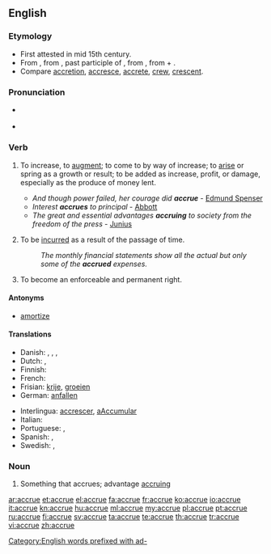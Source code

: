 {{was wotd|2008|October|10}}
==English==
{{wikipedia}}

===Etymology===
* First attested in mid 15th century.
* From {{etyl|enm}} {{term|acrewen|lang=enm}}, from {{etyl|fro}} {{term|acreue|acreüe|lang=fro}}, past participle of {{term|accreistre||to increase|lang=fro}}, from {{etyl|la|en}} {{term|accresco|accrēsco|increase|lang=la}}, from {{term|ad||in addition|lang=la}} + {{term|cresco|crēscō|to grow|lang=la}}.
* Compare [[accretion]], [[accresce]], [[accrete]], [[crew]], [[crescent]].

===Pronunciation===
* {{a|UK|US}} {{IPA|/əˈkɹuː/|/ə.ˈkɹu/}}
* {{audio|en-us-accrue.ogg|Audio (US)}}
*: {{rhymes|uː}}

===Verb===
{{en-verb|accru|ing}}

# {{intransitive}} To increase, to [[augment]]; to come to by way of increase; to [[arise]] or spring as a growth or result; to be added as increase, profit, or damage, especially as the produce of money lent.
#* ''And though power failed, her courage did '''accrue''''' - [[w:Edmund Spenser|Edmund Spenser]]
#* ''Interest '''accrues''' to principal'' - [[Abbott]]
#* ''The great and essential advantages '''accruing''' to society from the freedom of the press'' - [[Junius]]
# {{context|intransitive|accounting}} To be [[incurred]] as a result of the passage of time.
#: ''The monthly financial statements show all the actual but only some of the '''accrued''' expenses.''
# {{context|intransitive|legal}} To become an enforceable and permanent right.

====Antonyms====
* {{sense|accounting}} [[amortize]] <!-- to ''decrease'' over time, rather than ''increase'' -->

====Translations====
{{trans-top|increase}}
* Danish: {{t|da|opsamle}}, {{t|da|indsamle}}, {{t|da|tilfalde}}, {{t|da|påløbe}}
* Dutch: {{t+|nl|verhogen}}, {{t+|nl|groeien}}
* Finnish: {{t+|fi|kasvaa}}
* French: {{t+|fr|accroître}}
* Frisian: [[krije]], [[groeien]]
* German: [[anfallen]]
{{trans-mid}}
* Interlingua: [[accrescer]], [[aAccumular]]
* Italian: {{t+|it|accrescersi}}
* Portuguese: {{t|pt|acrescer}}, {{t|pt|acumular}}
* Spanish: {{t|es|acumularse}}, {{t|es|aumentarse}}
* Swedish: {{t|sv|öka}}, {{t|sv|växa till}}
{{trans-bottom}}

===Noun===
{{en-noun}}

# {{obsolete}} Something that accrues; advantage [[accruing]]

[[Category:English words prefixed with ad-]]

[[ar:accrue]]
[[et:accrue]]
[[el:accrue]]
[[fa:accrue]]
[[fr:accrue]]
[[ko:accrue]]
[[io:accrue]]
[[it:accrue]]
[[kn:accrue]]
[[hu:accrue]]
[[ml:accrue]]
[[my:accrue]]
[[pl:accrue]]
[[pt:accrue]]
[[ru:accrue]]
[[fi:accrue]]
[[sv:accrue]]
[[ta:accrue]]
[[te:accrue]]
[[th:accrue]]
[[tr:accrue]]
[[vi:accrue]]
[[zh:accrue]]